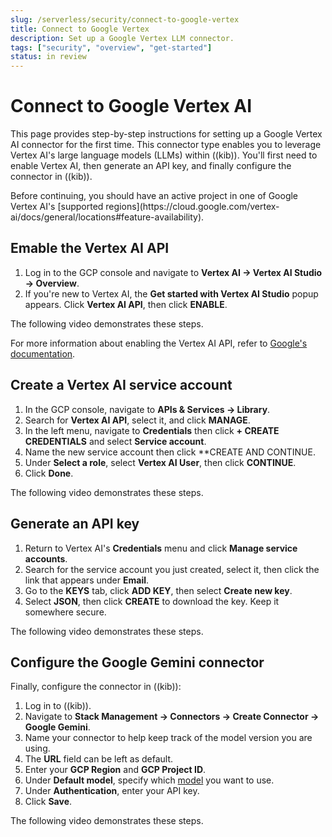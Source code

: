 ```yaml
---
slug: /serverless/security/connect-to-google-vertex
title: Connect to Google Vertex
description: Set up a Google Vertex LLM connector.
tags: ["security", "overview", "get-started"]
status: in review
---
```


# Connect to Google Vertex AI

This page provides step-by-step instructions for setting up a Google Vertex AI connector for the first time. This connector type enables you to leverage Vertex AI's large language models (LLMs) within ((kib)). You'll first need to enable Vertex AI, then generate an API key, and finally configure the connector in ((kib)).

<DocCallOut title="Important"> 
Before continuing, you should have an active project in one of Google Vertex AI's [supported regions](https://cloud.google.com/vertex-ai/docs/general/locations#feature-availability). 
</DocCallOut>

## Emable the Vertex AI API

1. Log in to the GCP console and navigate to **Vertex AI → Vertex AI Studio → Overview**. 
2. If you're new to Vertex AI, the **Get started with Vertex AI Studio** popup appears. Click **Vertex AI API**, then click **ENABLE**.

The following video demonstrates these steps.

<DocVideo source="vidyard" id="vFhtbiCZiKhvdZGy2FjyeT"/>

For more information about enabling the Vertex AI API, refer to [Google's documentation](https://cloud.google.com/vertex-ai/docs/start/cloud-environment).


## Create a Vertex AI service account

1. In the GCP console, navigate to **APIs & Services → Library**.
2. Search for **Vertex AI API**, select it, and click **MANAGE**.
3. In the left menu, navigate to **Credentials** then click **+ CREATE CREDENTIALS** and select **Service account**.
4. Name the new service account then click **CREATE AND CONTINUE. 
5. Under **Select a role**, select **Vertex AI User**, then click **CONTINUE**.
6. Click **Done**.

The following video demonstrates these steps.

<DocVideo source="vidyard" id="tmresYYiags2w2nTv3Gac8"/>

## Generate an API key

1. Return to Vertex AI's **Credentials** menu and click **Manage service accounts**.
2. Search for the service account you just created, select it, then click the link that appears under **Email**.
3. Go to the **KEYS** tab, click **ADD KEY**, then select **Create new key**.
4. Select **JSON**, then click **CREATE** to download the key. Keep it somewhere secure.

The following video demonstrates these steps.

<DocVideo source="vidyard" id="hrcy3F9AodwhJcV1i2yqbG"/>

## Configure the Google Gemini connector

Finally, configure the connector in ((kib)):

1. Log in to ((kib)).
2. Navigate to **Stack Management → Connectors → Create Connector → Google Gemini**.
3. Name your connector to help keep track of the model version you are using.
4. The **URL** field can be left as default.
5. Enter your **GCP Region** and **GCP Project ID**.
6. Under **Default model**, specify which [model](https://cloud.google.com/vertex-ai/generative-ai/docs/learn/models) you want to use.
7. Under **Authentication**, enter your API key.
8. Click **Save**.

The following video demonstrates these steps.

<DocVideo source="vidyard" id="8L2WPm2HKN1cH872Gs5uvL"/>